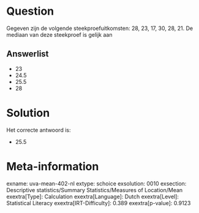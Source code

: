 Question
========

Gegeven zijn de volgende steekproefuitkomsten: 28, 23, 17, 30, 28, 21.
De mediaan van deze steekproef is gelijk aan


Answerlist
----------

* 23
* 24.5
* 25.5
* 28

Solution
========

Het correcte antwoord is: 

* 25.5

Meta-information
================
exname: uva-mean-402-nl
extype: schoice
exsolution: 0010
exsection: Descriptive statistics/Summary Statistics/Measures of Location/Mean
exextra[Type]: Calculation
exextra[Language]: Dutch
exextra[Level]: Statistical Literacy
exextra[IRT-Difficulty]: 0.389
exextra[p-value]: 0.9123
